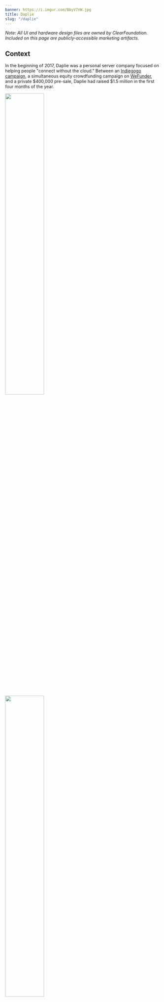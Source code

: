 ```yaml
---
banner: https://i.imgur.com/BbyV7nW.jpg
title: Daplie
slug: "/daplie"
---
```


*Note: All UI and hardware design files are owned by ClearFoundation. Included on this page are publicly-accessible marketing artifacts.*

## Context

In the beginning of 2017, Daplie was a personal server company focused on helping people "connect without the cloud." Between an <a href="https://www.indiegogo.com/projects/daplie-connecting-without-the-cloud#/" target="default">Indiegogo campaign</a>, a simultaneous equity crowdfunding campaign on <a href="https://wefunder.com/daplie" target="default">WeFunder</a>, and a private $400,000 pre-sale, Daplie had raised $1.5 million in the first four months of the year.

<img src="https://i.imgur.com/cElhF66.jpg" width="50%" height="auto" />
<img src="https://i.imgur.com/E3xKmP8.jpg" width="50%" height="auto" />

<br />
<br />

**Desired Outcome**: In May, 2017, I was hired to be Daplie's UI dev team lead to deliver on the crowdfunding campaign promises.

Within three weeks of joining, it became clear that I was surrounded by very talented people who collectively had two skill gaps: product leadership and user experience design. I knew this because:
- Several features were being worked on simultaneously at varying levels of completion.
- At the rate of progress, we weren't going to complete the features promised in the crowdfunding campaigns on any reasonable timeline.
- The features were being developed more on the whim of the CTO day to day than based on any deliberated product planning.
- Everyone had a different understanding of who their customers were and what features they wanted most.
- The software agency hired to design all Daplie UI did so in complete isolation of the customers.

<br />

<!-- <iframe width="100%" height="500px" src="https://www.youtube.com/embed/6dUZ7y6hh9M" title="YouTube video player" frameborder="0" allow="accelerometer; autoplay; clipboard-write; encrypted-media; gyroscope; picture-in-picture" allowfullscreen></iframe>

<iframe src="https://www.facebook.com/plugins/post.php?href=https%3A%2F%2Fwww.facebook.com%2Fdaplie%2Fposts%2F517362318472894&show_text=true&width=100%" width="100%" height="600" style="border:none;overflow:hidden" scrolling="no" frameborder="0" allowfullscreen="true" allow="autoplay; clipboard-write; encrypted-media; picture-in-picture; web-share"></iframe> -->

<iframe width="100%" height="500px" src="https://www.youtube.com/embed/Un381LksDSg" title="YouTube video player" frameBorder="0" allow="accelerometer; autoplay; clipboard-write; encrypted-media; gyroscope; picture-in-picture" allowFullScreen></iframe>

<br />
<br />

## Process Taken

Without confidence that what I was developing was the right solutions, I knew I needed to drive changes beyond my role. That would require gaining trust from the team.

<br />

#### Step 1: Transition to Scrum

I accomplished this in the following steps:
1. A well-articulated email to the CEO about the differences of agile and waterfall pointing out all the evidence I had that we were developing in true-to-form waterfall
2. Inspired the CEO to read <a href="https://www.amazon.com/Scrum-Doing-Twice-Work-Half/dp/1847941109" target="default">Scrum: The Art of Doing Twice the Work in Half the Time</a>
3. Spent three full days locked in a room with the CEO and CTO learning about every detail of every feature planned and prepared a backlog
4. Held a team meeting about transitioning to scrum with the CEO acting as Product Owner and me as Scrum Master
5. Kicked off our first sprint

**Process Outcomes**:
- Features developed were based on prior sprint's planning
- Developers enjoyed predictable days of work and greater focus

<hr />
<br />

#### Step 2: Introduced User Research & Drastically Reduced Scope

I accomplished this in the following steps:
1. I pointed out to everyone the undebatable truths that:
    - we were going to run out of funding before delivering on every feature promised
    - everyone's understanding about who our customers were was different
    - everyone's assumptions about what the customers wanted most was different
    - we needed to prioritize our work around what the customers needed most
    - all our UI design was done with zero user research or external usability testing
2. I introduced the concept of user-centered design and got team buy-in for everyone's involvement in a user personas campaign.
3. Organized a user personas research campaign with everyone interviewing a fraction of the 30 recruited customers.
4. Created <a href="/why-i-create-personas-using-personal-server-customers-to-illustrate">these personas</a>.

<img src="https://i.imgur.com/ouXr46b.png" width="25%" height="auto" />
<img src="https://i.imgur.com/4n9RMUb.png" width="25%" height="auto" />
<img src="https://i.imgur.com/0Omylam.png" width="25%" height="auto" />
<img src="https://i.imgur.com/bVYuSmh.png" width="25%" height="auto" />

**Outcomes**:
- Team wide understanding about who, exactly, our customers and what their pains, needs, and desires were
- File storage became known company-wide as the number one needed feature
- Cut out nice-to-have features that would have either amounted to either failure or millions of dollars/ years of execution
- Complete buy-in on how features were being prioritized in the backlog

<hr />
<br />

#### Step 3: Reset the Design Process

The UX process was established internally in the following ways:
1. Lead Daplie’s first week-long design sprint with the executive team and board members
2. Completely redesigned the file storage application after the design was proven unusable (even though it was aesthetically impressive)
3. Designed and usability tested a system set up experience
4. Once low-fidelity designs were validated, we outsourced the UI design to a new agency

**Outcome**:
- I was promoted to Head of Experience Design

<!-- <br />

<img src="https://i.imgur.com/39MH7S5.png" width="100%" height="auto" />-->

<br />

<img src="https://i.imgur.com/abJoI5f.png" width="44.25%" height="auto" />
<img src="https://i.imgur.com/84ocNgc.png" width="55.75%" height="auto" />

<br />
<br />

<iframe width="100%" height="500px" src="https://www.youtube.com/embed/K-yvS2ie3t4" title="YouTube video player" frameBorder="0" allow="accelerometer; autoplay; clipboard-write; encrypted-media; gyroscope; picture-in-picture" allowFullScreen></iframe>

<hr />
<br />

#### Step 4: Positioned The Daplie Connect for Blockchain and Web 3

By end of 2017, it was becoming clear that there was a lot of traction to be gained with blockchain projects. The Daplie servers were a strategic counterpart to the decentralized applications gaining a lot of hype. The CEO and I positioned ourselves in the following ways:
- Discontinued all in-house software development with the exception of Daplie’s core files app, peer-to-peer connectivity (to enable decentralized internet infrastructure), and software development kit (to host third party created applications)
- Helped define the DapCoin ecosystem which utilizes cryptoeconomics to supercharge the third party application community
- Implemented integration with <a href="https://www.clearos.com/" target="default">ClearOS</a>
- Convinced the company to adopt a fully open-source hardware strategy (despite having three pending patents) in order to stimulate the DapCoin ecosystem with more hardware companies (see video below for context)
- <a href="https://www.facebook.com/daplie/posts/668958489979942" target="default">Evangelized</a> the product direction.

<iframe width="100%" height="500px" src="https://www.youtube.com/embed/VyYt0nbKL2k" title="YouTube video player" frameBorder="0" allow="accelerometer; autoplay; clipboard-write; encrypted-media; gyroscope; picture-in-picture" allowFullScreen></iframe>

**Outcomes**:
- Received first acquisition offer from Clear Foundation
- Successful traction gained at biggest blockchain conference of the year - Bitcoin Miami 2018
- I was promoted to Chief Product Officer

<hr />
<br />

#### Step 5: Rebuilt Product Team Ground Up

Beginning of 2018, a lagging timeline was worrying our hardware manufacturing vendor in China. Simultaneously, a few of our engineers were driven away by the series of scope redefinitions they had endured and a strategic shift toward a web 3 product roadmap they did not embrace. I helped solve this turbulence in the following ways:
- Personally replaced the Cofounder/ CTO
- Picked up hardware knowledge base and lead China operations
- Strengthened Relationship with Chinese Hardware Vendor
- Flew to China to meet with our hardware vendor to buy Daplie months of time while we came up with the funding to cover hard tooling costs
- Replaced three in-house devs with a highly-reputed engineering agency

**Outcome**:
- Mobilized a highly-qualified product team to deliver on the product

<img src="https://i.imgur.com/s7Z2Jmx.jpg" alt="daplie" width="49.9%" height="auto" />
<img src="https://i.imgur.com/RAx0f2a.jpg" alt="daplie" width="50.1%" height="auto" />

<br />
<hr />
<br />

## Ultimate Outcome

The UI design, product direction, and product team I helped put in place was <a href="https://news.clear.co.com/clearfoundation-acquires-daplie/" target="default">acquired</a> by ClearFoundation in April, 2019.

<img src="https://i.imgur.com/Tb9GI9K.jpg" alt="daplie" width="100%" height="auto" />

<br />

## Personal Reflection

Here are my two main takeaways from the Daplie experience:

1. Prior to being hired by Daplie, I had already lead product over a design-intensive consumer application and read a half dozen books on user experience design, but had not thought of myself as a UX practitioner. **The Daplie experience showed me how much of an impact a UX skillset can make on a product** and convinced me that if I am to bring about great innovations in my career, I need to go deeper into UX. After Daplie, I made a career pivot into UX and have greatly enjoyed the journey.
2. **You can still bring about good outcomes from an impossible scenario.**
